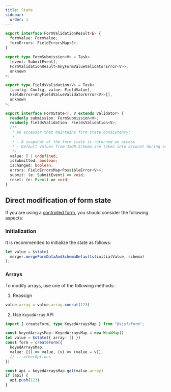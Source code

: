```yaml
---
title: State
sidebar:
  order: 1
---
```


```typescript
export interface FormValidationResult<E> {
  formValue: FormValue;
  formErrors: FieldErrorsMap<E>;
}

export type FormSubmission<V> = Task<
  [event: SubmitEvent],
  FormValidationResult<AnyFormValueValidatorError<V>>,
  unknown
>;

export type FieldsValidation<V> = Task<
  [config: Config, value: FieldValue],
  FieldError<AnyFieldValueValidatorError<V>>[],
  unknown
>;

export interface FormState<T, V extends Validator> {
  readonly submission: FormSubmission<V>;
  readonly fieldsValidation: FieldsValidation<V>;
  /**
   * An accessor that maintains form state consistency:
   *
   * - A snapshot of the form state is returned on access
   * - Default values from JSON Schema are taken into account during assignment
   */
  value: T | undefined;
  isSubmitted: boolean;
  isChanged: boolean;
  errors: FieldErrorsMap<PossibleError<V>>;
  submit: (e: SubmitEvent) => void;
  reset: (e: Event) => void;
}
```

## Direct modification of form state

If you are using a [controlled form](../../guides/quickstart/#controlled-form), 
you should consider the following aspects:

### Initialization

It is recommended to initialize the state as follows:

```ts
let value = $state(
  merger.mergeFormDataAndSchemaDefaults(initialValue, schema)
);
```

### Arrays

To modify arrays, use one of the following methods:

1. Reassign

```ts
value.array = value.array.concat(123)
```

2. Use `KeyedArray` API

```ts
import { createForm, type KeyedArraysMap } from "@sjsf/form";

const keyedArraysMap: KeyedArraysMap = new WeakMap()
let value = $state({ array: [] })
const form = createForm({
  keyedArraysMap,
  value: [() => value, (v) => (value = v)],
  // ...otherOptions
})

const api = keyedArraysMap.get(value.array)
if (api) {
  api.push(123)
}
```
